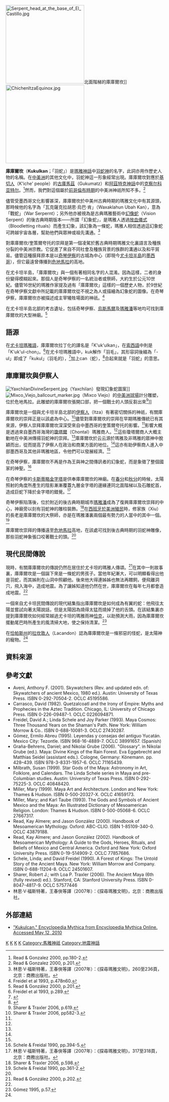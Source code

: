 {{noteTA
|1=zh-hans:尤卡坦半岛;zh-hk:尤卡坦半島;zh-tw:猶加敦半島;
|2= zh:馬雅;zh-hans:玛雅;zh-hk:瑪雅;zh-sg:马雅;zh-tw:馬雅;
}}

[[File:Serpent_head_at_the_base_of_El_Castillo.jpg|250px]]北面階梯的庫庫爾坎]]
[[File:ChichenItzaEquinox.jpg|250px]]

'''庫庫爾坎'''（'''Kukulkan'''；「羽蛇」）是[[瑪雅神話|瑪雅神話]]中[[羽蛇神|羽蛇神]]的名字，此詞亦用作歷史人物的名稱。在[[中部美洲|中美洲]]的其他文化中，羽蛇神這一形象經常出現。庫庫爾坎對應於[[基切人|基切人]]（K'iche' people）的[[古庫馬茲|古庫馬茲]]（Gukumatz）和[[阿茲特克神話|阿茲特克神話]]中的[[克察尔科亚特尔|克察尔科亚特尔]]。<ref>Read & Gonzalez 2000, pp.180-2.</ref>然而，我們對這個屬於[[前哥倫布時期|前哥倫布時期]]的中美洲神祇所知不多。<ref>Read & Gonzalez 2000, p.201.</ref>

儘管受墨西哥文化影響甚深，庫庫爾坎於中美州古典時期的瑪雅文化中有其源頭，那時候他的名字為「瓦克薩克拉胡恩·烏巴·肯」（Waxaklahun Ubah Kan），意為「戰蛇」（War Serpernt）；另外他亦被視為是古典瑪雅藝術中[[幻像蛇|幻像蛇]]（Vision Serpent）的後古典時期版本——所謂「幻象蛇」，是瑪雅人透過[[放血儀式|放血儀式]]（Bloodletting rituals）而產生幻象，該幻象為一條蛇，瑪雅人相信透過這幻象蛇可跨越宇宙各層，幫助他們與眾神或祖先溝通。<ref>林恩·V·福斯特著，王春俠等譯（2007年）：《探尋瑪雅文明》，260至236頁，北京：商務出版社。</ref>

對庫庫爾坎/奎策爾夸托的崇拜是第一個凌駕於舊古典時期瑪雅文化裏語言及種族分裂的中美洲宗教。它促進了來自不同社會及種族背景的族群的溝通以及和平貿易。儘管這種膜拜原本是以[[奇琴伊察|奇琴伊察]]的古城為中心（即現今[[尤卡坦半島|尤卡坦半島]]的[[墨西哥|墨西哥]]），但它最遠曾傳播到[[危地馬拉|危地馬拉]]的高地。

在尤卡坦半島，「庫庫爾坎」與一個有著相同名字的人混淆。因為這樣，二者的身份變得模糊起來。那個人是奇琴伊察的一名統治者或祭師，大約生於公元10世紀。儘管16世紀的瑪雅作家提及過有「庫庫爾坎」這樣的一個歷史人物，於9世紀在奇琴伊察文獻中所記載的庫庫爾坎從不視之為人或描繪為幻象蛇的圖像。在奇琴伊察，庫庫爾坎亦被描述成主宰犧牲場面的神祇。<ref>Freidel et al 1993, p.478n60.</ref>

在尤卡坦半島北部的考古遺址，包括奇琴伊察、[[烏斯馬爾|烏斯馬爾]]及[[瑪雅潘|瑪雅潘]]等地均可找到庫庫爾坎的大型神廟。<ref>Read & González 2000, p.201.</ref>

==語源==
在[[猶加敦馬雅語|尤卡坦瑪雅語]]，庫庫爾坎拉丁化的譯名是「K'uk'ulkan」，在[[索西語|索西語]]中則是「K'uk'ul-chon」。<ref>Freidel et al 1993, p.289.</ref>在尤卡坦瑪雅語中，kuk解作「羽毛」，其形容詞後綴為「-ul」即成了「kukul」（羽毛的），<ref>{{Cite web |url=http://www.famsi.org/reports/96072/k/kuk_kulux.htm |title=Yucatec-English Dictionary at FAMSI |access-date=2010-05-15 |archive-date=2021-09-23 |archive-url=https://web.archive.org/web/20210923031358/http://www.famsi.org/reports/96072/k/kuk_kulux.htm |dead-url=no }}</ref>加上can（蛇），<ref>{{Cite web |url=http://www.famsi.org/reports/96072/c/cam_can.htm |title=Yucatec-English Dictionary at FAMSI |access-date=2010-05-15 |archive-date=2021-04-03 |archive-url=https://web.archive.org/web/20210403070633/http://www.famsi.org/reports/96072/c/cam_can.htm |dead-url=no }}</ref>合起來就是「羽蛇」的意思。

==庫庫爾坎與伊察人==
[[File:YaxchilanDivineSerpent.jpg|right]]（Yaxchilan）發現幻象蛇圖案]]
[[Image:Mixco_Viejo_ballcourt_marker.jpg|thumb]]（Mixco Viejo）的[[中美洲球場|中美洲球場]]計分雕塑，位於危地馬拉。此雕塑的庫庫爾坎張開口部，把一個戰士的人頭反芻出來<ref name="#1">Sharer & Traxler 2006, p.619.</ref>]]

庫庫爾坎是一個與尤卡坦半島北部的[[伊察人|伊察人]]（Itza）有著密切關係的神祇，有關庫庫爾坎的崇拜正是以該處為中心。<ref name="#2">Sharer & Traxler 2006, pp582-3.</ref>儘管對庫庫爾坎的崇拜在早期瑪雅傳統已有其來源，伊察人崇拜庫庫爾坎深深受來自中墨西哥的奎策爾夸托的影響。<ref name="#2"/>影響大概是透過來自墨西哥海灣的[[瓊塔爾|瓊塔爾]]（Chontal）瑪雅商人。<ref name="#2"/>這些瓊塔爾商人大概主動地在中美洲傳揚羽蛇神的崇拜。<ref name="#2"/>庫庫爾坎於云云源於瑪雅及非瑪雅的眾神中脫穎而出，從而提高了伊察人在政治和商業方面的地位。<ref name="#2"/>這亦有助伊察商人進入中部墨西哥及其他非瑪雅地區，令他們可以發展經濟。<ref name="#2"/>

在奇琴伊察，庫庫爾坎不再是作為王與神之間傳訊者的幻象蛇，而是象徵了整個國家的神聖。<ref>Schele & Freidal 1990, pp.394-5.</ref>

在奇琴伊察的[[卡斯蒂略金字塔|卡斯蒂略金字塔]]是供奉庫庫爾坎的神廟。在[[春分|春分]]和[[秋分|秋分]]的時候，太陽照射的角度所產生的陰影漸漸覆蓋九層金字塔的邊緣連同北面階梯以及石雕蛇首，造成巨蛇下降於金字塔的錯覺。<ref>林恩·V·福斯特著，王春俠等譯（2007年）：《探尋瑪雅文明》，317至318頁，北京：商務出版社。</ref>

奇琴伊察陷落後，位於附近的後古典時期城市[[瑪雅潘|瑪雅潘]]成為了復興庫庫爾坎崇拜的中心，神廟旁以刻有羽蛇神的雕柱裝飾。<ref>Sharer & Traxler 2006, p.598.</ref>在[[西班牙美洲殖民地|西班牙於美洲殖民]]時，修家族（Xiu）的長老是庫庫爾坎的大祭師，亦是在瑪雅潘裏兩個最有勢力的人當中的其中一個。<ref>Schele & Freidal 1990, pp.361-2.</ref>

庫庫爾坎崇拜的傳播遠至[[危地馬拉|危地馬拉]]高地，在該處可找到後古典時期的羽蛇神雕像，那些羽蛇神象張口咬著戰士的頭。<ref name="#1"/>

==現代民間傳說==
現時，有關庫庫爾坎的傳說仍然在居住於尤卡坦的瑪雅人傳頌。<ref name="#3">Read & González 2000, p.202.</ref>在其中一則故事裏，庫庫爾坎是一個誕下來是一條蛇的男孩子。當他年紀漸大，可以明顯看得出他是羽蛇，而其姊則在山洞中照顧他。後來他大得連姊姊也無法再餵飼，便飛離洞穴，飛入海中，造成地震。為了讓姊知道他仍然在世，庫庫爾坎在每年七月都會造成地震。<ref name="#3"/>

一個來自尤卡坦民間傳說的現代結集指出庫庫爾坎是如何成為有翼的蛇：他飛往太陽並嘗試向著太陽說話，但是太陽因為燒得太猛而燒掉了他的舌頭。在該結集裏亦提到庫庫爾坎如何經常越過尤卡坦的瑪雅雨神[[恰克_(神祇)|恰克]]，以助預測大雨，因為庫庫爾坎擺動尾巴時所產生的風清掃大地，使之保持清潔。<ref>Gómez 1995, p.57.</ref>

在[[恰帕斯州|恰帕斯州]]的[[拉坎敦人|拉坎敦人]]（Lacandon）認為庫庫爾坎是一條邪惡的怪蛇，是太陽神的寵物。<ref name="#3"/>

==資料來源==
{{reflist}}

==參考文獻==
*Aveni, Anthony F. (2001). Skywatchers (Rev. and updated edn. of: Skywatchers of ancient Mexico, 1980 ed.). Austin: University of Texas Press. ISBN 0-292-70504-2. OCLC 45195586.  
*Carrasco, David (1982). Quetzalcoatl and the Irony of Empire: Myths and Prophecies in the Aztec Tradition. Chicago, IL: University of Chicago Press. ISBN 0-226-09487-1. OCLC 0226094871.  
*Freidel, David A.; Linda Schele and Joy Parker (1993). Maya Cosmos: Three Thousand Years on the Shaman's Path. New York: William Morrow & Co.. ISBN 0-688-10081-3. OCLC 27430287.  
*Gómez, Ermilo Abreu (1995). Leyendas y consejas del antiguo Yucatán. Mexico City: Tezontle. ISBN 968-16-4889-7. OCLC 38991657.  (Spanish) 
*Graña-Behrens, Daniel; and Nikolai Grube (2006). "Glossary". in Nikolai Grube (ed.). Maya: Divine Kings of the Rain Forest. Eva Eggebrecht and Matthias Seidel (assistant eds.). Cologne, Germany: Könemann. pp. 428–439. ISBN 978-3-8331-1957-6. OCLC 71165439. 
*Milbrath, Susan (1999). Star Gods of the Maya: Astronomy in Art, Folklore, and Calendars. The Linda Schele series in Maya and pre-Columbian studies. Austin: University of Texas Press. ISBN 0-292-75225-3. OCLC 40848420.  
*Miller, Mary (1999). Maya Art and Architecture. London and New York: Thames & Hudson. ISBN 0-500-20327-X. OCLC 41659173.  
*Miller, Mary; and Karl Taube (1993). The Gods and Symbols of Ancient Mexico and the Maya: An Illustrated Dictionary of Mesoamerican Religion. London: Thames & Hudson. ISBN 0-500-05068-6. OCLC 27667317.  
*Read, Kay Almere; and Jason González (2000). Handbook of Mesoamerican Mythology. Oxford: ABC-CLIO. ISBN 1-85109-340-0. OCLC 43879188.  
*Read, Kay Almere; and Jason González (2002). Handbook of Mesoamerican Mythology: A Guide to the Gods, Heroes, Rituals, and Beliefs of Mexico and Central America. Oxford and New York: Oxford University Press. ISBN 0-19-514909-2. OCLC 77857686.  
*Schele, Linda; and David Freidel (1990). A Forest of Kings: The Untold Story of the Ancient Maya. New York: William Morrow and Company. ISBN 0-688-11204-8. OCLC 24501607.  
*Sharer, Robert J.; with Loa P. Traxler (2006). The Ancient Maya (6th (fully revised) ed.). Stanford, CA: Stanford University Press. ISBN 0-8047-4817-9. OCLC 57577446
*林恩·V·福斯特著，王春俠等譯（2007年）：《探尋瑪雅文明》，北京：商務出版社。

==外部連結==
*[https://web.archive.org/web/20100530072339/http://www.pantheon.org/articles/k/kukulcan.html "Kukulcan." Encyclopedia Mythica from Encyclopedia Mythica Online. Accessed May 12, 2010]

{{DEFAULTSORT:Kukulkan}}
[[Category:創造神|K]]
[[Category:馬雅神話|K]]
[[Category:知識之神|K]]
[[Category:神話傳說中的蛇|K]]
[[Category:馬雅神祇|Category:馬雅神祇]]
[[Category:地震神話|Category:地震神話]]